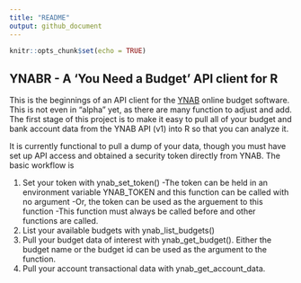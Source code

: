 ```yaml
---
title: "README"
output: github_document
---
```


```r
knitr::opts_chunk$set(echo = TRUE)
```

## YNABR - A 'You Need a Budget' API client for R

This is the beginnings of an API client for the [YNAB](http://www.youneedabudget.com) online budget software. This is
not even in "alpha" yet, as there are many function to adjust and add. The first stage
of this project is to make it easy to pull all of your budget and bank account data
from the YNAB API (v1) into R so that you can analyze it.

It is currently functional to pull a dump of your data, though you must have set up
API access and obtained a security token directly from YNAB. The basic workflow is

1) Set your token with ynab_set_token()
  -The token can be held in an environment variable YNAB_TOKEN and this function
  can be called with no argument
  -Or, the token can be used as the arguement to this function
  -This function must always be called before and other functions are called.
2) List your available budgets with ynab_list_budgets()
3) Pull your budget data of interest with ynab_get_budget(). Either the budget
name or the budget id can be used as the argument to the function.
4) Pull your account transactional data with ynab_get_account_data.

